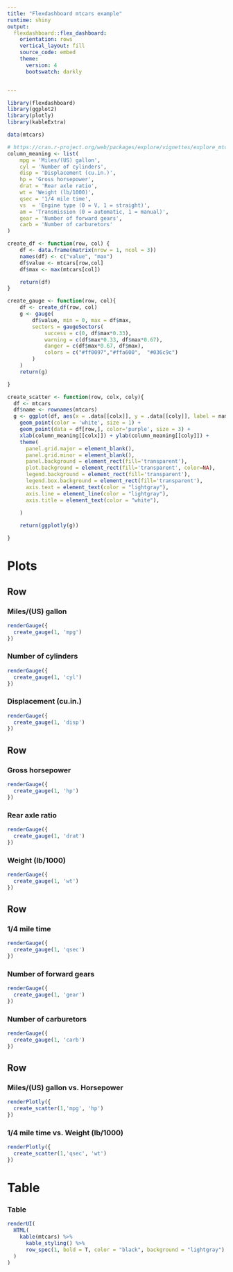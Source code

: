 ```yaml
---
title: "Flexdashboard mtcars example"
runtime: shiny
output: 
  flexdashboard::flex_dashboard:
    orientation: rows
    vertical_layout: fill
    source_code: embed
    theme:
      version: 4
      bootswatch: darkly


---
```


```r
library(flexdashboard)
library(ggplot2)
library(plotly)
library(kableExtra) 

data(mtcars)
```

```r
# https://cran.r-project.org/web/packages/explore/vignettes/explore_mtcars.html
column_meaning <- list(
    mpg = 'Miles/(US) gallon',
    cyl = 'Number of cylinders',
    disp = 'Displacement (cu.in.)',
    hp = 'Gross horsepower',
    drat = 'Rear axle ratio',
    wt = 'Weight (lb/1000)',
    qsec = '1/4 mile time',
    vs	= 'Engine type (0 = V, 1 = straight)',
    am = 'Transmission (0 = automatic, 1 = manual)',
    gear = 'Number of forward gears',
    carb = 'Number of carburetors'
)

create_df <- function(row, col) {
    df <- data.frame(matrix(nrow = 1, ncol = 3))
    names(df) <- c("value", "max")
    df$value <- mtcars[row,col]
    df$max <- max(mtcars[col])

    return(df)
}

create_gauge <- function(row, col){
    df <- create_df(row, col)
    g <- gauge(
        df$value, min = 0, max = df$max, 
        sectors = gaugeSectors(
            success = c(0, df$max*0.33),
            warning = c(df$max*0.33, df$max*0.67),
            danger = c(df$max*0.67, df$max),
            colors = c("#ff0097","#ffa600",  "#036c9c")
        )
    )  
    return(g)

}

create_scatter <- function(row, colx, coly){
  df <- mtcars
  df$name <- rownames(mtcars)
  g <- ggplot(df, aes(x = .data[[colx]], y = .data[[coly]], label = name)) +
    geom_point(color = 'white', size = 1) + 
    geom_point(data = df[row,], color='purple', size = 3) + 
    xlab(column_meaning[[colx]]) + ylab(column_meaning[[coly]]) + 
    theme(
      panel.grid.major = element_blank(), 
      panel.grid.minor = element_blank(),
      panel.background = element_rect(fill='transparent'),
      plot.background = element_rect(fill='transparent', color=NA),
      legend.background = element_rect(fill='transparent'),
      legend.box.background = element_rect(fill='transparent'),
      axis.text = element_text(color = "lightgray"),
      axis.line = element_line(color = "lightgray"),
      axis.title = element_text(color = "white"),

    )
  
    return(ggplotly(g))

}

```



Plots
=====================================  

Row {data-height=100}
------------------------------------- 

### Miles/(US) gallon
```r
renderGauge({
  create_gauge(1, 'mpg')
})
```

### Number of cylinders
```r
renderGauge({
  create_gauge(1, 'cyl')
})

```
   
### Displacement (cu.in.)
```r
renderGauge({
  create_gauge(1, 'disp')
})
```   





Row {data-height=100}
------------------------------------- 

### Gross horsepower
```r
renderGauge({
  create_gauge(1, 'hp')
})
```

### Rear axle ratio
```r
renderGauge({
  create_gauge(1, 'drat')
})
```
   
### Weight (lb/1000)
```r
renderGauge({
  create_gauge(1, 'wt')
})
```   




Row {data-height=100}
-------------------------------------

### 1/4 mile time 
```r
renderGauge({
  create_gauge(1, 'qsec')
})
```

### Number of forward gears 
```r
renderGauge({
  create_gauge(1, 'gear')
})
```
   
### Number of carburetors
```r
renderGauge({
  create_gauge(1, 'carb')
})
```   


Row {data-height=300}
-------------------------------------


### Miles/(US) gallon vs. Horsepower
```r
renderPlotly({
  create_scatter(1,'mpg', 'hp')
})

```



### 1/4 mile time vs. Weight (lb/1000)
```r
renderPlotly({
  create_scatter(1,'qsec', 'wt')
})

```


Table
===================================== 


### Table
```r
renderUI(
  HTML(
    kable(mtcars) %>%
      kable_styling() %>%
      row_spec(1, bold = T, color = "black", background = "lightgray")
  )
)

```
